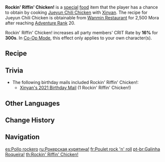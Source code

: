 {{Food Infobox
|id              = 108174
|description     = Its demonic appearance hides an absolutely demonic spiciness. Eat it, tear up, eat some more, and don't stop till you drop! Surely only a demon could have invented such a dish!
|image           = Item Rockin' Riffin' Chicken!.png
|type            = ATK-Boosting Dishes
|effectType      = CRIT Rate Up
|effect          = Increases all party members' CRIT Rate by '''16%''' for 300s
|eff_att1        = CRIT Rate
|rarity          = 2
|base            = Jueyun Chili Chicken
|character       = Xinyan
}}
'''Rockin' Riffin' Chicken!''' is a [[:Category:Special Dishes|special]] [[food]] item that the player has a chance to obtain by cooking [[Jueyun Chili Chicken]] with [[Xinyan]]. The recipe for Jueyun Chili Chicken is obtainable from [[Wanmin Restaurant]] for 2,500 Mora after reaching [[Adventure Rank]] 20.

Rockin' Riffin' Chicken! increases all party members' CRIT Rate by '''16%''' for '''300s'''. In [[Co-Op Mode]], this effect only applies to your own character(s).

==Recipe==
{{Recipe
|Fowl = 2
|Jueyun Chili = 1
|Pepper = 1
|character = Xinyan
|type = Cooking
|sort = Fowl,Jueyun Chili,Pepper
}}

==Trivia==
* The following birthday mails included Rockin' Riffin' Chicken!:
** [[Birthday/Xinyan#Waitin' for ya!|Xinyan's 2021 Birthday Mail]] (1 Rockin' Riffin' Chicken!)

==Other Languages==
{{Other Languages
|en      = Rockin' Riffin' Chicken!
|zhs     = 摇・滚・鸡！
|zhs_rm  = Yáo - Gǔn - Jī!
|zht     = 搖・滾・雞！
|zht_rm  = Yáo - Gǔn - Jī!
|zh_tl   = Rock 'n' Roll Chicken!
|ja      = ロック・チキン！
|ja_rm   = Rokku Chikin!
|ja_tl   = Rock Chicken!
|ko      = 로・큰・닭!
|ko_rm   = Ro・Keun・Dak!
|ko_tl   = Rock'n'Chicken!
|es      = Pollo rockero
|es_tl   = Rocking Chicken
|fr      = Poulet rock 'n' roll
|fr_tl   = Rock 'n' Roll Chicken
|ru      = Рокерская курятина!
|ru_tl   = Rocker Chicken!
|th      = Rockin' Riffin' Chicken!
|vi      = Gà Rock and Roll!
|vi_tl   = Rock and Roll Chicken!
|de      = Höllenhühnchen!
|de_tl   = Hell Chicken!
|id      = Rockin' Riffin' Chicken!
|pt      = Galinha Roqueira!
|pt_tl   = 
}}

==Change History==
{{Change History|1.1}}

==Navigation==
{{Food Navbox|type=Special Dishes}}

[[es:Pollo rockero]]
[[ru:Рокерская курятина!]]
[[fr:Poulet rock 'n' roll]]
[[pt-br:Galinha Roqueira!]]
[[th:Rockin' Riffin' Chicken!]]